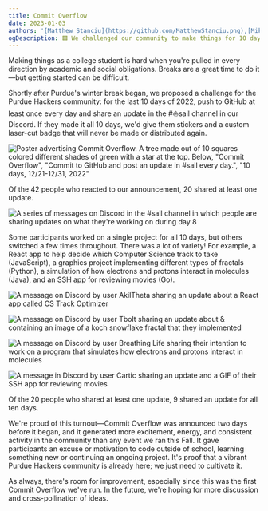 ```yaml
---
title: Commit Overflow
date: 2023-01-03
authors: '[Matthew Stanciu](https://github.com/MatthewStanciu.png),[Mikail Khan](https://github.com/mkhan45.png)'
ogDescription: 🟩 We challenged our community to make things for 10 days over winter break.
---
```


Making things as a college student is hard when you're pulled in every direction by academic and social obligations. Breaks are a great time to do it—but getting started can be difficult.

Shortly after Purdue's winter break began, we proposed a challenge for the Purdue Hackers community: for the last 10 days of 2022, push to GitHub at least once every day and share an update in the <span className="px-1 bg-discord-vibrant text-white rounded font-main">#⛵️sail</span> channel in our Discord. If they made it all 10 days, we'd give them stickers and a custom laser-cut badge that will never be made or distributed again.

![Poster advertising Commit Overflow. A tree made out of 10 squares colored different shades of green with a star at the top. Below, "Commit Overflow", "Commit to GitHub and post an update in #sail every day.", "10 days, 12/21-12/31, 2022"](/posts/commit-overflow-2022/poster.png)

Of the 42 people who reacted to our announcement, 20 shared at least one update.

![A series of messages on Discord in the #sail channel in which people are sharing updates on what they're working on during day 8](/posts/commit-overflow-2022/messages.png)

Some participants worked on a single project for all 10 days, but others switched a few times throughout. There was a lot of variety! For example, a React app to help decide which Computer Science track to take (JavaScript), a graphics project implementing different types of fractals (Python), a simulation of how electrons and protons interact in molecules (Java), and an SSH app for reviewing movies (Go).

<div className="grid grid-cols-2 gap-2">

![A message on Discord by user AkilTheta sharing an update about a React app called CS Track Optimizer](/posts/commit-overflow-2022/cs-track-optimizer.png)

![A message on Discord by user Tbolt sharing an update about & containing an image of a koch snowflake fractal that they implemented](/posts/commit-overflow-2022/koch-snowflake.png)

![A message on Discord by user Breathing Life sharing their intention to work on a program that simulates how electrons and protons interact in molecules](/posts/commit-overflow-2022/virtual-reaction.png)

![A message in Discord by user Cartic sharing an update and a GIF of their SSH app for reviewing movies](/posts/commit-overflow-2022/review-ssh.png)

</div>

Of the 20 people who shared at least one update, 9 shared an update for all ten days.

We're proud of this turnout—Commit Overflow was announced two days before it began, and it generated more excitement, energy, and consistent activity in the community than any event we ran this Fall. It gave participants an excuse or motivation to code outside of school, learning something new or continuing an ongoing project. It's proof that a vibrant Purdue Hackers community is already here; we just need to cultivate it.

As always, there's room for improvement, especially since this was the first Commit Overflow we've run. In the future, we're hoping for more discussion and cross-pollination of ideas.

